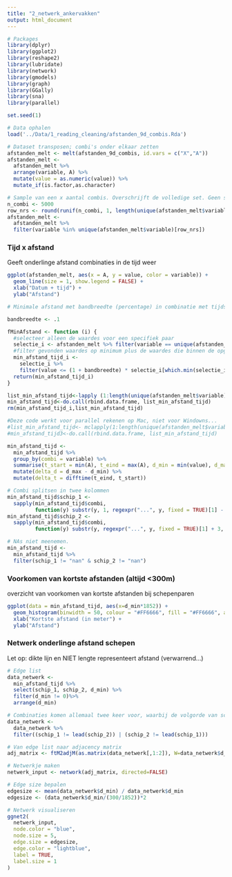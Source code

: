 ```yaml
---
title: "2_netwerk_ankervakken"
output: html_document
---
```


```r
# Packages
library(dplyr)
library(ggplot2)
library(reshape2)
library(lubridate)
library(network)
library(gmodels)
library(graph)
library(GGally)
library(sna)
library(parallel)

set.seed(1)

# Data ophalen
load('../Data/1_reading_cleaning/afstanden_9d_combis.Rda')

# Dataset transposen; combi's onder elkaar zetten
afstanden_melt <- melt(afstanden_9d_combis, id.vars = c("X","A"))
afstanden_melt <-
  afstanden_melt %>%
  arrange(variable, A) %>%
  mutate(value = as.numeric(value)) %>%
  mutate_if(is.factor,as.character)

```

```r
# Sample van een x aantal combis. Overschrijft de volledige set. Geen sample? Dan deze chunk niet runnen.
n_combi <- 5000
row_nrs <- round(runif(n_combi, 1, length(unique(afstanden_melt$variable))), 0)
afstanden_melt <-
  afstanden_melt %>%
  filter(variable %in% unique(afstanden_melt$variable)[row_nrs])

```

### Tijd x afstand
Geeft onderlinge afstand combinaties in de tijd weer

```r
ggplot(afstanden_melt, aes(x = A, y = value, color = variable)) +
  geom_line(size = 1, show.legend = FALSE) +
  xlab("Datum + tijd") +
  ylab("Afstand")

```

```r
# Minimale afstand met bandbreedte (percentage) in combinatie met tijdsduur wegschrijven in data frame

bandbreedte <- .1

fMinAfstand <- function (i) {
  #selecteer alleen de waardes voor een specifiek paar
  selectie_i <- afstanden_melt %>% filter(variable == unique(afstanden_melt$variable)[i])
  #filter gevonden waardes op minimum plus de waardes die binnen de opgegeven bandbreedte liggen
  min_afstand_tijd_i <-
    selectie_i %>%
    filter(value <= (1 + bandbreedte) * selectie_i[which.min(selectie_i$value),4])
  return(min_afstand_tijd_i)
}

list_min_afstand_tijd<-lapply (1:length(unique(afstanden_melt$variable)), fMinAfstand)
min_afstand_tijd<-do.call(rbind.data.frame, list_min_afstand_tijd)
rm(min_afstand_tijd_i,list_min_afstand_tijd)

#Deze code werkt voor parallel rekenen op Mac, niet voor Windowns...
#list_min_afstand_tijd<- mclapply(1:length(unique(afstanden_melt$variable)), testf, mc.cores = getOption("mc.cores", 4L))
#min_afstand_tijd3<-do.call(rbind.data.frame, list_min_afstand_tijd)

min_afstand_tijd <-
  min_afstand_tijd %>%
  group_by(combi = variable) %>%
  summarise(t_start = min(A), t_eind = max(A), d_min = min(value), d_max = max(value)) %>%
  mutate(delta_d = d_max - d_min) %>%
  mutate(delta_t = difftime(t_eind, t_start))

# Combi splitsen in twee kolommen
min_afstand_tijd$schip_1 <-
  sapply(min_afstand_tijd$combi,
         function(y) substr(y, 1, regexpr("...", y, fixed = TRUE)[1] - 1))
min_afstand_tijd$schip_2 <-
  sapply(min_afstand_tijd$combi,
         function(y) substr(y, regexpr("...", y, fixed = TRUE)[1] + 3, nchar(as.character(y))))

# NAs niet meenemen.
min_afstand_tijd <-
  min_afstand_tijd %>%
  filter(schip_1 != "nan" & schip_2 != "nan")

```

### Voorkomen van kortste afstanden (altijd <300m)
overzicht van voorkomen van kortste afstanden bij schepenparen

```r
ggplot(data = min_afstand_tijd, aes(x=d_min*1852)) +
  geom_histogram(binwidth = 50, colour = "#FF6666", fill = "#FF6666", alpha = "0.5") +
  xlab("Kortste afstand (in meter") +
  ylab("Afstand")

```

### Netwerk onderlinge afstand schepen
Let op: dikte lijn en NIET lengte representeert afstand (verwarrend...)

```r
# Edge list
data_netwerk <-
  min_afstand_tijd %>%
  select(schip_1, schip_2, d_min) %>%
  filter(d_min != 0)%>%
  arrange(d_min)

# Combinaties komen allemaal twee keer voor, waarbij de volgorde van schepen is omgedraaid. Hierop ontdubbelen,
data_netwerk <-
  data_netwerk %>%
  filter((schip_1 != lead(schip_2)) | (schip_2 != lead(schip_1)))

# Van edge list naar adjacency matrix
adj_matrix <- ftM2adjM(as.matrix(data_netwerk[,1:2]), W=data_netwerk$d_min)

# Netwerkje maken
netwerk_input <- network(adj_matrix, directed=FALSE)

# Edge size bepalen
edgesize <- mean(data_netwerk$d_min) / data_netwerk$d_min
edgesize <- (data_netwerk$d_min/(300/1852))*2

# Netwerk visualiseren
ggnet2(
  netwerk_input,
  node.color = "blue",
  node.size = 5,
  edge.size = edgesize,
  edge.color = "lightblue",
  label = TRUE,
  label.size = 1
)

```


